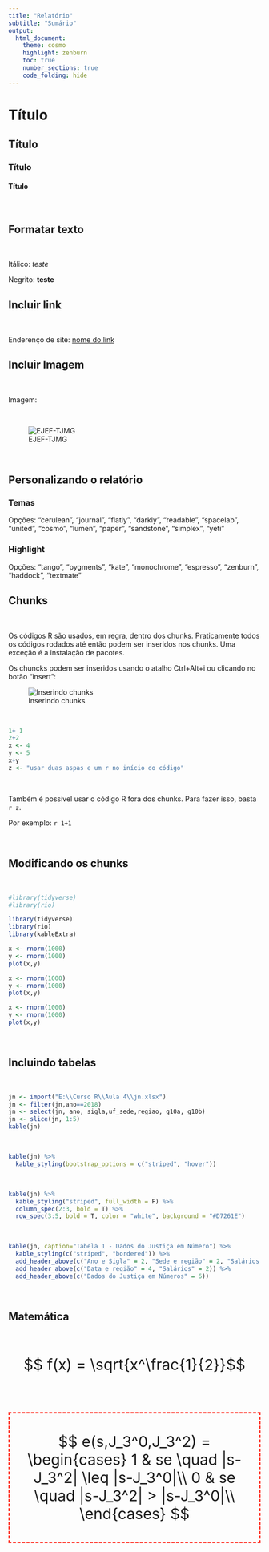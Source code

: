 ```yaml
---
title: "Relatório"
subtitle: "Sumário"
output: 
  html_document:
    theme: cosmo
    highlight: zenburn
    toc: true
    number_sections: true
    code_folding: hide
---
```


# Título

## Título

### Título

#### Título

&nbsp;
&nbsp;

## Formatar texto

&nbsp;
&nbsp;

Itálico: *teste*

Negrito: **teste**

## Incluir link

&nbsp;
&nbsp;

Enderenço de site: [nome do link](http://www.tjmg.jus.br/portal-tjmg/)


## Incluir Imagem

&nbsp;
&nbsp;

Imagem: 

&nbsp;
&nbsp;

![EJEF-TJMG](logo.png)

&nbsp;
&nbsp;

## Personalizando o relatório

### Temas

Opções: "cerulean", "journal", "flatly", "darkly", "readable", "spacelab", "united", "cosmo", "lumen", "paper", "sandstone", "simplex", "yeti"

### Highlight

Opções: "tango", "pygments", "kate", "monochrome", "espresso", "zenburn", "haddock", "textmate"

## Chunks

&nbsp;
&nbsp;

Os códigos R são usados, em regra, dentro dos chunks. Praticamente todos os códigos rodados até então podem ser inseridos nos chunks. Uma exceção é a instalação de pacotes. 

Os chuncks podem ser inseridos usando o atalho Ctrl+Alt+i ou clicando no botão "insert":

![Inserindo chunks](chunk.png)

&nbsp;
&nbsp;

```r
1+ 1
2+2
x <- 4
y <- 5
x+y
z <- "usar duas aspas e um r no início do código"
```


&nbsp;
&nbsp;

Também é possível usar o código R fora dos chunks. Para fazer isso, basta `r z`.

Por exemplo: `r 1+1`

&nbsp;
&nbsp;

## Modificando os chunks

&nbsp;
&nbsp;


```r
#library(tidyverse)
#library(rio)
```

```r
library(tidyverse)
library(rio)
library(kableExtra)
```

```r
x <- rnorm(1000)
y <- rnorm(1000)
plot(x,y)
```


```r
x <- rnorm(1000)
y <- rnorm(1000)
plot(x,y)
```


```r
x <- rnorm(1000)
y <- rnorm(1000)
plot(x,y)
```

&nbsp;
&nbsp;

## Incluindo tabelas

&nbsp;
&nbsp;

```r
jn <- import("E:\\Curso R\\Aula 4\\jn.xlsx")
jn <- filter(jn,ano==2018)
jn <- select(jn, ano, sigla,uf_sede,regiao, g10a, g10b)
jn <- slice(jn, 1:5)
kable(jn)
```

&nbsp;
&nbsp;

```r
kable(jn) %>%
  kable_styling(bootstrap_options = c("striped", "hover"))
```

&nbsp;
&nbsp;

```r
kable(jn) %>%
  kable_styling("striped", full_width = F) %>%
  column_spec(2:3, bold = T) %>%
  row_spec(3:5, bold = T, color = "white", background = "#D7261E")
```

&nbsp;
&nbsp;

```r
kable(jn, caption="Tabela 1 - Dados do Justiça em Número") %>%
  kable_styling(c("striped", "bordered")) %>%
  add_header_above(c("Ano e Sigla" = 2, "Sede e região" = 2, "Salários de Magistrados e servidores" = 2)) %>%
  add_header_above(c("Data e região" = 4, "Salários" = 2)) %>%
  add_header_above(c("Dados do Justiça em Números" = 6))
```

&nbsp;
&nbsp;

## Matemática

&nbsp;
&nbsp;


<p style="font-size:30px;"> $$ f(x) = \sqrt{x^\frac{1}{2}}$$ </p>

&nbsp;
&nbsp;

<p style="border:3px; border-style:dashed; border-color:#FF4136; padding: 1em;font-size:30px;">
$$ e(s,J_3^0,J_3^2) =
  \begin{cases}
    1  & se \quad |s-J_3^2| \leq |s-J_3^0|\\
    0  & se \quad |s-J_3^2| > |s-J_3^0|\\
  \end{cases} $$ </p>